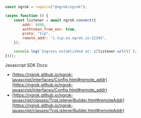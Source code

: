 ```jsx
const ngrok = require("@ngrok/ngrok");

(async function () {
	const listener = await ngrok.connect({
		addr: 8080,
		authtoken_from_env: true,
		proto: "tcp",
		remote_addr: "1.tcp.eu.ngrok.io:12345",
	});

	console.log(`Ingress established at: ${listener.url()}`);
})();
```

Javascript SDK Docs:

- [https://ngrok.github.io/ngrok-javascript/interfaces/Config.html#remote_addr](https://ngrok.github.io/ngrok-javascript/interfaces/Config.html#remote_addr)
- [https://ngrok.github.io/ngrok-javascript/classes/TcpListenerBuilder.html#remoteAddr](https://ngrok.github.io/ngrok-javascript/classes/TcpListenerBuilder.html#remoteAddr)
